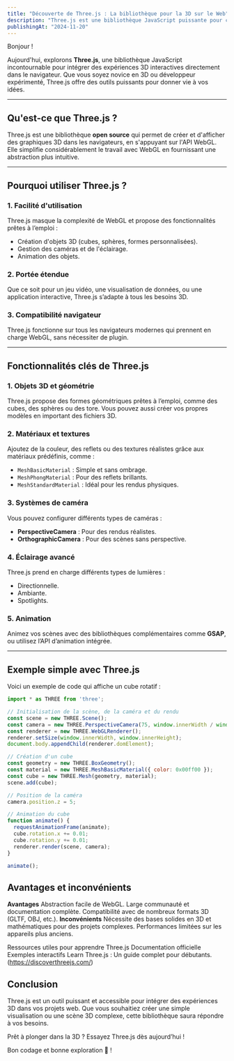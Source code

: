 ```yaml
---
title: "Découverte de Three.js : La bibliothèque pour la 3D sur le Web"
description: "Three.js est une bibliothèque JavaScript puissante pour créer des expériences 3D dans le navigateur. Découvrez ses fonctionnalités et comment l'utiliser."
publishingAt: "2024-11-20"
---
```


Bonjour !

Aujourd'hui, explorons **Three.js**, une bibliothèque JavaScript incontournable pour intégrer des expériences 3D interactives directement dans le navigateur. Que vous soyez novice en 3D ou développeur expérimenté, Three.js offre des outils puissants pour donner vie à vos idées.

---

## Qu'est-ce que Three.js ?

Three.js est une bibliothèque **open source** qui permet de créer et d'afficher des graphiques 3D dans les navigateurs, en s'appuyant sur l'API WebGL. Elle simplifie considérablement le travail avec WebGL en fournissant une abstraction plus intuitive.

---

## Pourquoi utiliser Three.js ?

### 1. **Facilité d'utilisation**
Three.js masque la complexité de WebGL et propose des fonctionnalités prêtes à l’emploi :
- Création d'objets 3D (cubes, sphères, formes personnalisées).
- Gestion des caméras et de l'éclairage.
- Animation des objets.

### 2. **Portée étendue**
Que ce soit pour un jeu vidéo, une visualisation de données, ou une application interactive, Three.js s’adapte à tous les besoins 3D.

### 3. **Compatibilité navigateur**
Three.js fonctionne sur tous les navigateurs modernes qui prennent en charge WebGL, sans nécessiter de plugin.

---

## Fonctionnalités clés de Three.js

### 1. **Objets 3D et géométrie**
Three.js propose des formes géométriques prêtes à l’emploi, comme des cubes, des sphères ou des tore. Vous pouvez aussi créer vos propres modèles en important des fichiers 3D.

### 2. **Matériaux et textures**
Ajoutez de la couleur, des reflets ou des textures réalistes grâce aux matériaux prédéfinis, comme :
- `MeshBasicMaterial` : Simple et sans ombrage.
- `MeshPhongMaterial` : Pour des reflets brillants.
- `MeshStandardMaterial` : Idéal pour les rendus physiques.

### 3. **Systèmes de caméra**
Vous pouvez configurer différents types de caméras :
- **PerspectiveCamera** : Pour des rendus réalistes.
- **OrthographicCamera** : Pour des scènes sans perspective.

### 4. **Éclairage avancé**
Three.js prend en charge différents types de lumières :
- Directionnelle.
- Ambiante.
- Spotlights.

### 5. **Animation**
Animez vos scènes avec des bibliothèques complémentaires comme **GSAP**, ou utilisez l’API d’animation intégrée.

---

## Exemple simple avec Three.js

Voici un exemple de code qui affiche un cube rotatif :

```javascript
import * as THREE from 'three';

// Initialisation de la scène, de la caméra et du rendu
const scene = new THREE.Scene();
const camera = new THREE.PerspectiveCamera(75, window.innerWidth / window.innerHeight, 0.1, 1000);
const renderer = new THREE.WebGLRenderer();
renderer.setSize(window.innerWidth, window.innerHeight);
document.body.appendChild(renderer.domElement);

// Création d'un cube
const geometry = new THREE.BoxGeometry();
const material = new THREE.MeshBasicMaterial({ color: 0x00ff00 });
const cube = new THREE.Mesh(geometry, material);
scene.add(cube);

// Position de la caméra
camera.position.z = 5;

// Animation du cube
function animate() {
  requestAnimationFrame(animate);
  cube.rotation.x += 0.01;
  cube.rotation.y += 0.01;
  renderer.render(scene, camera);
}

animate();
```

## Avantages et inconvénients

**Avantages**
Abstraction facile de WebGL.
Large communauté et documentation complète.
Compatibilité avec de nombreux formats 3D (GLTF, OBJ, etc.).
**Inconvénients**
Nécessite des bases solides en 3D et mathématiques pour des projets complexes.
Performances limitées sur les appareils plus anciens.

Ressources utiles pour apprendre Three.js
Documentation officielle
Exemples interactifs
Learn Three.js : Un guide complet pour débutants. (https://discoverthreejs.com/)

## Conclusion
Three.js est un outil puissant et accessible pour intégrer des expériences 3D dans vos projets web. Que vous souhaitiez créer une simple visualisation ou une scène 3D complexe, cette bibliothèque saura répondre à vos besoins.

Prêt à plonger dans la 3D ? Essayez Three.js dès aujourd’hui !

Bon codage et bonne exploration 🚀 !
